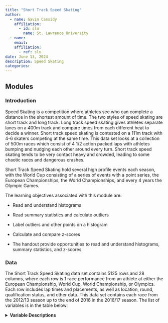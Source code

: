 ```yaml
---
title: "Short Track Speed Skating"
author:
  - name: Gavin Cassidy
    affiliation:
      - id: slu
        name: St. Lawrence University
  - name: 
    email: 
    affiliation:
      - ref: slu
date: June 13, 2024
description: Speed Skating
categories:
---
```


## Modules

### Introduction

Speed Skating is a competition where athletes see who can complete a distance in the shortest amount of time. The two styles of speed skating are short track and long track. Long track speed skating gives athletes separate lanes on a 400m track and compare times from each different heat to decide a winner. Short track speed skating is contested on a 111m track with 4-6 skaters competing at the same time. This data set looks at a collection of 500m races which consist of 4 1/2 action packed laps with athletes bumping and nudging each other around every turn. Short track speed skating tends to be very contact heavy and crowded, leading to some chaotic races and dangerous crashes.

Short Track Speed Skating hold several high profile events each season, with the World Cup consisting of a series of events with a point series, the European Championships, the World Championships, and every 4 years the Olympic Games. 

::: {.callout-note collapse="true" title="Learning Objectives" appearance="minimal"}
The learning objectives associated with this module are:

-   Read and understand histograms

-   Read summary statistics and calculate outliers

-   Label outliers and other points on a histogram

-   Calculate and compare z-scores
:::

::: {.callout-note collapse="true" title="Methods" appearance="minimal"}
-   The handout provide opportunities to read and understand histograms, summary statistics, and z-scores
:::

### Data

The Short Track Speed Skating data set contains 5125 rows and 28 columns, where each row is 1 race performance from an athlete at either the European Championship, World Cup, World Championship, or Olympics. Each row includes lap times and placements, as well as location, round, qualification status, and other data. This data set contains each race from the 2012/13 season up to the end of 2016 in the 2016/17 season. The list of variables is in the table below:

<details>

<summary><b>Variable Descriptions</b></summary>

| Variable       | Description                                                                     |
|-------------------------|-----------------------------------------------|
| Season         | the season the race occurred during, ex. 2015/2016                              |
| Series         | the type of event, ex. World Championships                                      |
| City           | the city where the event is located                                             |
| Country        | the abbreviation of the country where event is located                          |
| Year           | the year of the event                                                           |
| Month          | the month of the event                                                          |
| Day            | the day of the event                                                            |
| Distance       | the distance (500m for all)                                                     |
| Round          | the round that the race occurred during                                         |
| Group          | the group of the racer for the particular round                                 |
| Num_Skater     | the number of the skater for the event                                          |
| Name           | the name of the skater                                                          |
| Nationality    | the nationality of the skater                                                   |
| Rank_In_Group  | the rank of the skater in their race                                            |
| Start_Position | the position on the track where the skater started, 1 is on the inside          |
| Time           | the time of the skater                                                          |
| Qualification  | the qualification status of the racer for their race, included penalties        |
| rank_lap1      | the rank of the racer after lap 1 (lap 1 is the first half lap)                 |
| time_lap1      | the time of the racer after lap 1 (lap 1 is the first half lap)                 |
| rank_lap2      | the rank of the racer after lap 2 (laps after 1 are tracked on the finish line) |
| time_lap2      | the rank of the racer after lap 2                                               |
| rank_lap3      | the rank of the racer after lap 3                                               |
| time_lap3      | the time of the racer after lap 3                                               |
| rank_lap4      | the rank of the racer after lap 4                                               |
| time_lap4      | the time of the racer after lap 4                                               |
| rank_lap5      | the rank of the racer after lap 5                                               |
| time_lap5      | the time of the racer after lap 5                                               |
| Time_Event     | the date of event expressed as year followed by a decimal month and day         |

Data File: [short_track.csv](../data/short_track.csv)

### Materials

[short_track.csv](short_track.csv) - Data set containing race data from high profile speed skating events

[Speed_Skating_worksheet.docx](Speed_Skating_worksheet.docx) - Worksheet with questions on histograms, summary statistics, and z-score

Solutions: 
[Speed_Skating_worksheet_ans.docx](Speed_Skating_worksheet_ans.docx)


